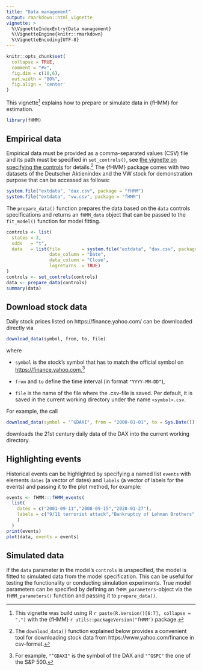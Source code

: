 ```yaml
---
title: "Data management"
output: rmarkdown::html_vignette
vignette: >
  %\VignetteIndexEntry{Data management}
  %\VignetteEngine{knitr::rmarkdown}
  %\VignetteEncoding{UTF-8}
---
```


```r
knitr::opts_chunk$set(
  collapse = TRUE,
  comment = "#>",
  fig.dim = c(10,6),
  out.width = "80%",
  fig.align = 'center'
)
```

This vignette^[This vignette was build using R `r paste(R.Version()[6:7], collapse = ".")` with the {fHMM} `r utils::packageVersion("fHMM")` package.] explains how to prepare or simulate data in {fHMM} for estimation.

```r
library(fHMM)
```

## Empirical data

Empirical data must be provided as a comma-separated values (CSV) file and its path must be specified in `set_controls()`, see [the vignette on specifying the controls](http://loelschlaeger.de/fHMM/articles/v02_controls.html) for details.^[The `download_data()` function explained below provides a convenient tool for downloading stock data from https://www.yahoo.com/finance in csv-format.] The {fHMM} package comes with two datasets of the Deutscher Aktienindex and the VW stock for demonstration purpose that can be accessed as follows:

```r
system.file("extdata", "dax.csv", package = "fHMM")
system.file("extdata", "vw.csv", package = "fHMM")
``` 

The `prepare_data()` function prepares the data based on the `data` controls specifications and returns an `fHMM_data` object that can be passed to the `fit_model()` function for model fitting.

```r
controls <- list(
  states = 3,
  sdds   = "t",
  data   = list(file        = system.file("extdata", "dax.csv", package = "fHMM"),
                date_column = "Date",
                data_column = "Close",
                logreturns  = TRUE)
)
controls <- set_controls(controls)
data <- prepare_data(controls)
summary(data)
```

## Download stock data

Daily stock prices listed on https://finance.yahoo.com/ can be downloaded directly via

```r
download_data(symbol, from, to, file)
```

where

- `symbol` is the stock's symbol that has to match the official symbol on <https://finance.yahoo.com>,^[For example, `"^GDAXI"` is the symbol of the DAX and `"^GSPC"` the one of the S\&P 500.]

- `from` and `to` define the time interval (in format `"YYYY-MM-DD"`),

- `file` is the name of the file where the .csv-file is saved. Per default, it is saved in the current working directory under the name `<symbol>.csv`.

For example, the call

```r
download_data(symbol = "^GDAXI", from = "2000-01-01", to = Sys.Date())
```

downloads the 21st century daily data of the DAX into the current working directory.

## Highlighting events

Historical events can be highlighted by specifying a named list `events` with elements `dates` (a vector of dates) and `labels` (a vector of labels for the events) and passing it to the plot method, for example:

```r
events <- fHMM:::fHMM_events(
  list(
    dates = c("2001-09-11","2008-09-15","2020-01-27"),
    labels = c("9/11 terrorist attack","Bankruptcy of Lehman Brothers","First COVID-19 case in Germany")
    )
  )
print(events)
plot(data, events = events)
```

## Simulated data

If the `data` parameter in the model's `controls` is unspecified, the model is fitted to simulated data from the model specification. This can be useful for testing the functionality or conducting simulation experiments. True model parameters can be specified by defining an `fHMM_parameters`-object via the `fHMM_parameters()` function and passing it to `prepare_data()`.
